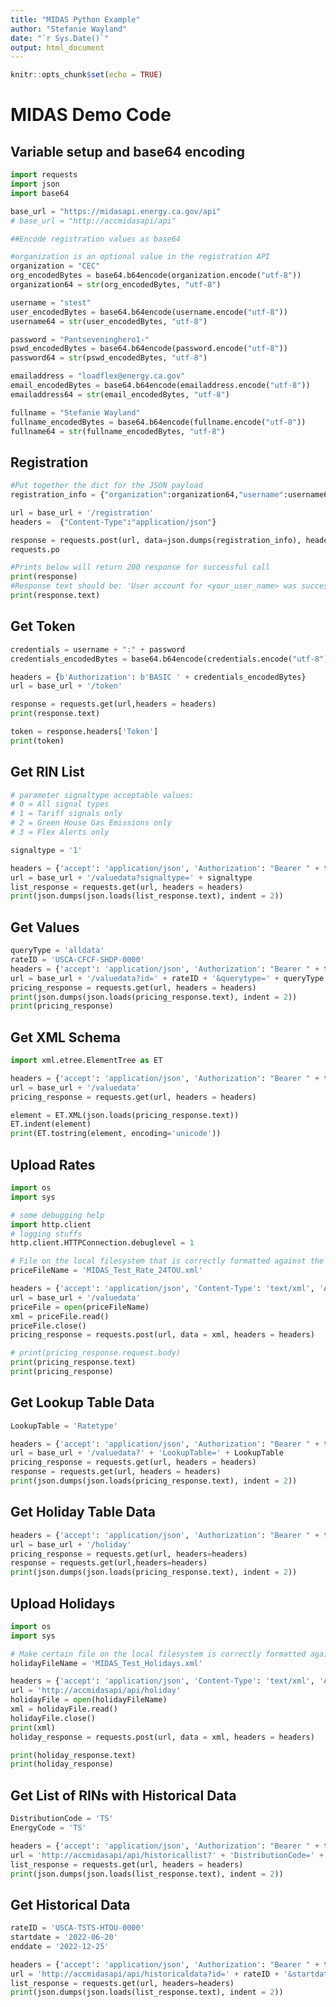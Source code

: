 ```yaml
---
title: "MIDAS Python Example"
author: "Stefanie Wayland"
date: "`r Sys.Date()`"
output: html_document
---
```


```r
knitr::opts_chunk$set(echo = TRUE)
```

# MIDAS Demo Code
## Variable setup and base64 encoding

```python
import requests
import json
import base64

base_url = "https://midasapi.energy.ca.gov/api"
# base_url = "http://accmidasapi/api"

##Encode registration values as base64

#organization is an optional value in the registration API
organization = "CEC"
org_encodedBytes = base64.b64encode(organization.encode("utf-8"))
organization64 = str(org_encodedBytes, "utf-8")

username = "stest"
user_encodedBytes = base64.b64encode(username.encode("utf-8"))
username64 = str(user_encodedBytes, "utf-8")

password = "Pantseveninghero1-"
pswd_encodedBytes = base64.b64encode(password.encode("utf-8"))
password64 = str(pswd_encodedBytes, "utf-8")

emailaddress = "loadflex@energy.ca.gov"
email_encodedBytes = base64.b64encode(emailaddress.encode("utf-8"))
emailaddress64 = str(email_encodedBytes, "utf-8")

fullname = "Stefanie Wayland"
fullname_encodedBytes = base64.b64encode(fullname.encode("utf-8"))
fullname64 = str(fullname_encodedBytes, "utf-8")
```

## Registration

```python
#Put together the dict for the JSON payload
registration_info = {"organization":organization64,"username":username64,"password":password64,"emailaddress":emailaddress64,"fullname":fullname64}

url = base_url + '/registration'
headers =  {"Content-Type":"application/json"}

response = requests.post(url, data=json.dumps(registration_info), headers=headers)
requests.po

#Prints below will return 200 response for successful call
print(response)
#Response text should be: 'User account for <your_user_name> was successfully created. A verification email has been sent to <your_email>. Please click the link in the email in order to start using the API.'
print(response.text)
```

## Get Token

```python
credentials = username + ":" + password
credentials_encodedBytes = base64.b64encode(credentials.encode("utf-8"))

headers = {b'Authorization': b'BASIC ' + credentials_encodedBytes}
url = base_url + '/token'

response = requests.get(url,headers = headers)
print(response.text)

token = response.headers['Token']
print(token)
```

## Get RIN List

```python
# parameter signaltype acceptable values:
# 0 = All signal types
# 1 = Tariff signals only
# 2 = Green House Gas Emissions only
# 3 = Flex Alerts only

signaltype = '1'

headers = {'accept': 'application/json', 'Authorization': "Bearer " + token}
url = base_url + '/valuedata?signaltype=' + signaltype
list_response = requests.get(url, headers = headers)
print(json.dumps(json.loads(list_response.text), indent = 2))
```

## Get Values

```python
queryType = 'alldata'
rateID = 'USCA-CFCF-SHDP-0000'
headers = {'accept': 'application/json', 'Authorization': "Bearer " + token}
url = base_url + '/valuedata?id=' + rateID + '&querytype=' + queryType
pricing_response = requests.get(url, headers = headers)
print(json.dumps(json.loads(pricing_response.text), indent = 2))
print(pricing_response)
```

## Get XML Schema

```python
import xml.etree.ElementTree as ET

headers = {'accept': 'application/json', 'Authorization': "Bearer " + token}
url = base_url + '/valuedata'
pricing_response = requests.get(url, headers = headers)

element = ET.XML(json.loads(pricing_response.text))
ET.indent(element)
print(ET.tostring(element, encoding='unicode'))
```

## Upload Rates

```python
import os 
import sys 

# some debugging help
import http.client
# logging stuffs
http.client.HTTPConnection.debuglevel = 1

# File on the local filesystem that is correctly formatted against the XML schema definition (XSD)
priceFileName = 'MIDAS_Test_Rate_24TOU.xml'

headers = {'accept': 'application/json', 'Content-Type': 'text/xml', 'Authorization': "Bearer " + token}
url = base_url + '/valuedata'
priceFile = open(priceFileName)
xml = priceFile.read()
priceFile.close()
pricing_response = requests.post(url, data = xml, headers = headers)

# print(pricing_response.request.body)
print(pricing_response.text)
print(pricing_response)
```

## Get Lookup Table Data

```python
LookupTable = 'Ratetype'

headers = {'accept': 'application/json', 'Authorization': "Bearer " + token}
url = base_url + '/valuedata?' + 'LookupTable=' + LookupTable
pricing_response = requests.get(url, headers = headers)
response = requests.get(url, headers = headers)
print(json.dumps(json.loads(pricing_response.text), indent = 2))
```

## Get Holiday Table Data

```python
headers = {'accept': 'application/json', 'Authorization': "Bearer " + token}
url = base_url + '/holiday'
pricing_response = requests.get(url, headers=headers)
response = requests.get(url,headers=headers)
print(json.dumps(json.loads(pricing_response.text), indent = 2))
```

## Upload Holidays

```python
import os 
import sys 

# Make certain file on the local filesystem is correctly formatted against the XML schema definition (XSD)
holidayFileName = 'MIDAS_Test_Holidays.xml'

headers = {'accept': 'application/json', 'Content-Type': 'text/xml', 'Authorization': "Bearer " + token}
url = 'http://accmidasapi/api/holiday'
holidayFile = open(holidayFileName)
xml = holidayFile.read()
holidayFile.close()
print(xml)
holiday_response = requests.post(url, data = xml, headers = headers)

print(holiday_response.text)
print(holiday_response)
```

## Get List of RINs with Historical Data

```python
DistributionCode = 'TS'
EnergyCode = 'TS'

headers = {'accept': 'application/json', 'Authorization': "Bearer " + token}
url = 'http://accmidasapi/api/historicallist?' + 'DistributionCode=' + DistributionCode + '&EnergyCode=' + EnergyCode
list_response = requests.get(url, headers = headers)
print(json.dumps(json.loads(list_response.text), indent = 2))
```

## Get Historical Data

```python
rateID = 'USCA-TSTS-HTOU-0000'
startdate = '2022-06-20'
enddate = '2022-12-25'

headers = {'accept': 'application/json', 'Authorization': "Bearer " + token}
url = 'http://accmidasapi/api/historicaldata?id=' + rateID + '&startdate=' + startdate + '&enddate=' + enddate
list_response = requests.get(url, headers=headers)
print(json.dumps(json.loads(list_response.text), indent = 2))
```
